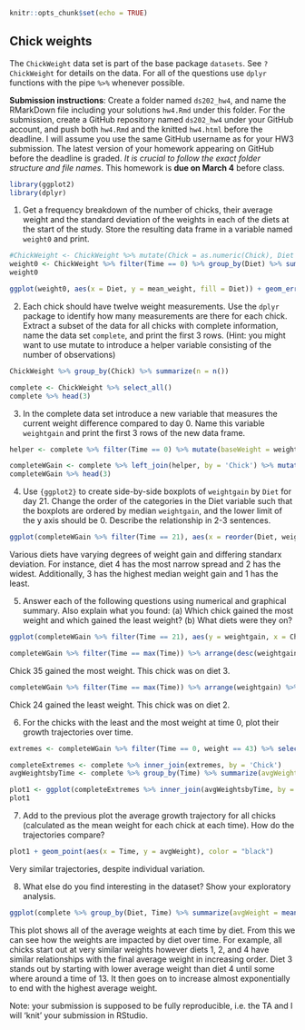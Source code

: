 ```r
knitr::opts_chunk$set(echo = TRUE)
```

## Chick weights

The `ChickWeight` data set is part of the base package `datasets`. See `?ChickWeight` for details on the data.
For all of the questions use `dplyr` functions with the pipe `%>%` whenever possible.

**Submission instructions**: Create a folder named `ds202_hw4`, and name the RMarkDown file including your solutions `hw4.Rmd` under this folder. For the submission, create a GitHub repository named `ds202_hw4` under your GitHub account, and push both `hw4.Rmd` and the knitted `hw4.html` before the deadline. I will assume you use the same GitHub username as for your HW3 submission. The latest version of your homework appearing on GitHub before the deadline is graded. *It is crucial to follow the exact folder structure and file names*. This homework is **due on March 4** before class.

```r
library(ggplot2)
library(dplyr)
```


1. Get a frequency breakdown of the number of chicks, their average weight and the standard deviation of the weights in each of the diets at the start of the study. Store the resulting data frame in a variable named `weight0` and print.<br>
<!-- 5 pts of extra credit: construct a ggplot that shows average weights by diet with an interval (shown as a line) of +- the standard deviation around the averages. -->

```r
#ChickWeight <- ChickWeight %>% mutate(Chick = as.numeric(Chick), Diet = as.factor(Diet))
weight0 <- ChickWeight %>% filter(Time == 0) %>% group_by(Diet) %>% summarize(num_chicks = n(), mean_weight = mean(weight, na.rm = TRUE), sd_weight = sd(weight, na.rm = TRUE))
weight0
```

```r
ggplot(weight0, aes(x = Diet, y = mean_weight, fill = Diet)) + geom_errorbar(aes(ymin = mean_weight - sd_weight, ymax = mean_weight + sd_weight)) + geom_point()
```


2. Each chick should have twelve weight measurements. Use the `dplyr` package to identify how many measurements are there for each chick. Extract a subset of the data for all chicks with complete information, name the data set `complete`, and print the first 3 rows. (Hint: you might want to use mutate to introduce a helper variable consisting of the number of observations)

```r
ChickWeight %>% group_by(Chick) %>% summarize(n = n())
```

```r
complete <- ChickWeight %>% select_all() 
complete %>% head(3)
```

3. In the complete data set introduce a new variable that measures the current weight difference compared to day 0. Name this variable  `weightgain` and print the first 3 rows of the new data frame.

```r
helper <- complete %>% filter(Time == 0) %>% mutate(baseWeight = weight) %>% select(Chick, baseWeight)

completeWGain <- complete %>% left_join(helper, by = 'Chick') %>% mutate(weightgain = weight - baseWeight) %>% select(-c(baseWeight))
completeWGain %>% head(3)
```

4. Use `{ggplot2}` to create side-by-side boxplots of `weightgain` by `Diet` for day 21. Change the order of the categories in the Diet variable such that the boxplots are ordered by median `weightgain`, and the lower limit of the y axis should be 0. Describe the relationship in 2-3 sentences. 

```r
ggplot(completeWGain %>% filter(Time == 21), aes(x = reorder(Diet, weightgain, FUN = median),  y = weightgain)) + geom_boxplot() + expand_limits(y = 0)
```

Various diets have varying degrees of weight gain and differing standarx deviation. For instance, diet 4 has the most narrow spread and 2 has the widest. Additionally, 3 has the highest median weight gain and 1 has the least.

5. Answer each of the following questions using numerical and graphical summary. Also explain what you found: (a) Which chick gained the most weight and which gained the least weight? (b) What diets were they on?

```r
ggplot(completeWGain %>% filter(Time == 21), aes(y = weightgain, x = Chick, color = Diet)) + geom_point()
```

```r
completeWGain %>% filter(Time == max(Time)) %>% arrange(desc(weightgain)) %>% head(1)
```

Chick 35 gained the most weight. This chick was on diet 3.

```r
completeWGain %>% filter(Time == max(Time)) %>% arrange(weightgain) %>% head(1)
```

Chick 24 gained the least weight. This chick was on diet 2.

6. For the chicks with the least and the most weight at time 0, plot their growth trajectories over time. </br>

```r
extremes <- completeWGain %>% filter(Time == 0, weight == 43) %>% select(Chick) %>% full_join(completeWGain %>% filter(Time == 0, weight == 39) %>% select(Chick))
```

```r
completeExtremes <- complete %>% inner_join(extremes, by = 'Chick')
avgWeightsbyTime <- complete %>% group_by(Time) %>% summarize(avgWeight = mean(weight))

plot1 <- ggplot(completeExtremes %>% inner_join(avgWeightsbyTime, by = "Time"), aes(x = Time, y = weight, by = Chick, color = Chick)) + geom_line()
plot1
```


7. Add to the previous plot the average growth trajectory for all chicks (calculated as the mean weight for each chick at each time). How do the trajectories compare?

```r
plot1 + geom_point(aes(x = Time, y = avgWeight), color = "black")
```

Very similar trajectories, despite individual variation.

8. What else do you find interesting in the dataset? Show your exploratory analysis.

```r
ggplot(complete %>% group_by(Diet, Time) %>% summarize(avgWeight = mean(weight)), aes(x = Time, y = avgWeight, by = Diet, color = Diet)) + geom_point() + geom_smooth()
```

This plot shows all of the average weights at each time by diet. From this we can see how the weights are impacted by diet over time. For example, all chicks start out at very similar weights however diets 1, 2, and 4 have similar relationships with the final average weight in increasing order. Diet 3 stands out by starting with lower average weight than diet 4 until some where around a time of 13. It then goes on to increase almost exponentially to end with the highest average weight.

Note: your submission is supposed to be fully reproducible, i.e. the TA and I will 'knit' your submission in RStudio. 
